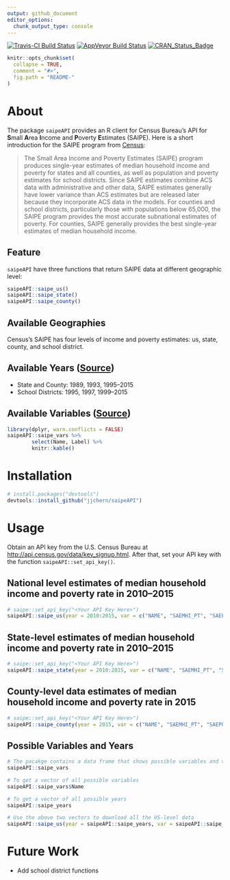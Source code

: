 ```yaml
---
output: github_document
editor_options: 
  chunk_output_type: console
---
```


<!-- README.md is generated from README.Rmd. Please edit that file -->

[![Travis-CI Build Status](https://travis-ci.org/jjchern/saipeAPI.svg?branch=master)](https://travis-ci.org/jjchern/saipeAPI)
[![AppVeyor Build Status](https://ci.appveyor.com/api/projects/status/github/jjchern/saipeAPI?branch=master&svg=true)](https://ci.appveyor.com/project/jjchern/saipeAPI)
[![CRAN_Status_Badge](http://www.r-pkg.org/badges/version/saipeAPI)](https://cran.r-project.org/package=saipeAPI)

```r
knitr::opts_chunk$set(
  collapse = TRUE,
  comment = "#>",
  fig.path = "README-"
)
```

# About

The package `saipeAPI` provides an R client for Census Bureau's API for **S**mall **A**rea **I**ncome and **P**overty **E**stimates (SAIPE). Here is a short introduction for the SAIPE program from [Census](http://www.census.gov/data/developers/data-sets/Poverty-Statistics.html):

> The Small Area Income and Poverty Estimates (SAIPE) program produces single-year estimates of median household income and poverty for states and all counties, as well as population and poverty estimates for school districts. Since SAIPE estimates combine ACS data with administrative and other data, SAIPE estimates generally have lower variance than ACS estimates but are released later because they incorporate ACS data in the models. For counties and school districts, particularly those with populations below 65,000, the SAIPE program provides the most accurate subnational estimates of poverty. For counties, SAIPE generally provides the best single-year estimates of median household income.

## Feature

`saipeAPI` have three functions that return SAIPE data at different geographic level:

```R
saipeAPI::saipe_us()
saipeAPI::saipe_state()
saipeAPI::saipe_county()
```

## Available Geographies

Census's SAIPE has four levels of income and poverty estimates: us, state, county, and school district. 

## Available Years ([Source](http://www.census.gov/data/developers/data-sets/Poverty-Statistics.html))

- State and County: 1989, 1993, 1995--2015
- School Districts: 1995, 1997, 1999--2015

## Available Variables ([Source](http://api.census.gov/data/timeseries/poverty/saipe/variables.html))

```r
library(dplyr, warn.conflicts = FALSE)
saipeAPI::saipe_vars %>%
        select(Name, Label) %>% 
        knitr::kable()
```

# Installation

```R
# install.packages("devtools")
devtools::install_github("jjchern/saipeAPI")
```

# Usage

Obtain an API key from the U.S. Census Bureau at [http://api.census.gov/data/key_signup.html](http://api.census.gov/data/key_signup.html). After that, set your API key with the function `saipeAPI::set_api_key()`.

## National level estimates of median household income and poverty rate in 2010--2015

```r
# saipe::set_api_key("<Your API Key Here>")
saipeAPI::saipe_us(year = 2010:2015, var = c("NAME", "SAEMHI_PT", "SAEPOVRTALL_PT"))
```

## State-level estimates of median household income and poverty rate in 2010--2015

```r
# saipe::set_api_key("<Your API Key Here>")
saipeAPI::saipe_state(year = 2010:2015, var = c("NAME", "SAEMHI_PT", "SAEPOVRTALL_PT"))
```

## County-level data estimates of median household income and poverty rate in 2015

```r
# saipe::set_api_key("<Your API Key Here>")
saipeAPI::saipe_county(year = 2015, var = c("NAME", "SAEMHI_PT", "SAEPOVRTALL_PT"))
```

## Possible Variables and Years

```r
# The pacakge contains a data frame that shows possible variables and variable labels
saipeAPI::saipe_vars

# To get a vector of all possible variables
saipeAPI::saipe_vars$Name

# To get a vector of all possible years
saipeAPI::saipe_years

# Use the above two vectors to download all the US-level data
saipeAPI::saipe_us(year = saipeAPI::saipe_years, var = saipeAPI::saipe_vars$Name)
```

# Future Work

- Add school district functions
